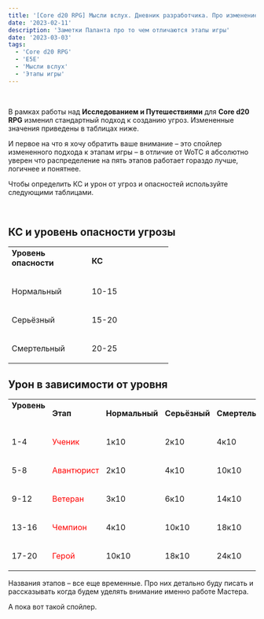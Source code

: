 ```yaml
---
title: '[Core d20 RPG] Мысли вслух. Дневник разработчика. Про изменение подхода к этапам игры'
date: '2023-02-11'
description: 'Заметки Паланта про то чем отличаются этапы игры'
date: '2023-03-03'
tags: 
  - 'Core d20 RPG'
  - 'E5E'
  - 'Мысли вслух'
  - 'Этапы игры'
---
```


 

В рамках работы над **Исследованием и Путешествиями** для **Core d20 RPG** изменил стандартный подход к созданию угроз. Измененные значения приведены в таблицах ниже.

И первое на что я хочу обратить ваше внимание – это спойлер измененного подхода к этапам игры – в отличие от WoTC я абсолютно уверен что распределение на пять этапов работает гораздо лучше, логичнее и понятнее.

Чтобы определить КС и урон от угроз и опасностей используйте следующими таблицами.

 

## КС и уровень опасности угрозы

<table style="border-collapse:collapse" border="0"><colgroup><col style="width:163px"><col style="width:163px"></colgroup><tbody valign="top"><tr><td style="padding-left: 7px; padding-right: 7px"><strong>Уровень опасности</strong><p></p></td><td style="padding-left: 7px; padding-right: 7px"><p><strong>КС</strong></p></td></tr><tr><td style="padding-left: 7px; padding-right: 7px"><p>Нормальный</p></td><td style="padding-left: 7px; padding-right: 7px"><p>10-15</p></td></tr><tr><td style="padding-left: 7px; padding-right: 7px"><p>Серьёзный</p></td><td style="padding-left: 7px; padding-right: 7px"><p>15-20</p></td></tr><tr><td style="padding-left: 7px; padding-right: 7px"><p>Смертельный</p></td><td style="padding-left: 7px; padding-right: 7px"><p>20-25</p></td></tr></tbody></table>

## Урон в зависимости от уровня

<table style="border-collapse:collapse" border="0"><colgroup><col style="width:86px"><col style="width:99px"><col style="width:99px"><col style="width:85px"><col style="width:103px"></colgroup><tbody valign="top"><tr style="height: 17px"><td style="padding-left: 7px; padding-right: 7px"><strong>Уровень</strong><p></p></td><td style="padding-left: 7px; padding-right: 7px"><p><strong>Этап</strong></p></td><td style="padding-left: 7px; padding-right: 7px"><p><strong>Нормальный</strong></p></td><td style="padding-left: 7px; padding-right: 7px"><p><strong>Серьёзный</strong></p></td><td style="padding-left: 7px; padding-right: 7px"><p><strong>Смертельный</strong></p></td></tr><tr style="height: 17px"><td style="padding-left: 7px; padding-right: 7px"><p>1-4</p></td><td style="padding-left: 7px; padding-right: 7px"><p><span style="color:red">Ученик</span></p></td><td style="padding-left: 7px; padding-right: 7px"><p>1к10</p></td><td style="padding-left: 7px; padding-right: 7px"><p>2к10</p></td><td style="padding-left: 7px; padding-right: 7px"><p>4к10</p></td></tr><tr style="height: 17px"><td style="padding-left: 7px; padding-right: 7px"><p>5-8</p></td><td style="padding-left: 7px; padding-right: 7px"><p><span style="color:red">Авантюрист</span></p></td><td style="padding-left: 7px; padding-right: 7px"><p>2к10</p></td><td style="padding-left: 7px; padding-right: 7px"><p>4к10</p></td><td style="padding-left: 7px; padding-right: 7px"><p>10к10</p></td></tr><tr style="height: 17px"><td style="padding-left: 7px; padding-right: 7px"><p>9-12</p></td><td style="padding-left: 7px; padding-right: 7px"><p><span style="color:red">Ветеран</span></p></td><td style="padding-left: 7px; padding-right: 7px"><p>3к10</p></td><td style="padding-left: 7px; padding-right: 7px"><p>6к10</p></td><td style="padding-left: 7px; padding-right: 7px"><p>14к10</p></td></tr><tr style="height: 17px"><td style="padding-left: 7px; padding-right: 7px"><p>13-16</p></td><td style="padding-left: 7px; padding-right: 7px"><p><span style="color:red">Чемпион</span></p></td><td style="padding-left: 7px; padding-right: 7px"><p>4к10</p></td><td style="padding-left: 7px; padding-right: 7px"><p>10к10</p></td><td style="padding-left: 7px; padding-right: 7px"><p>18к10</p></td></tr><tr style="height: 17px"><td style="padding-left: 7px; padding-right: 7px"><p>17-20</p></td><td style="padding-left: 7px; padding-right: 7px"><p><span style="color:red">Герой</span></p></td><td style="padding-left: 7px; padding-right: 7px"><p>10к10</p></td><td style="padding-left: 7px; padding-right: 7px"><p>18к10</p></td><td style="padding-left: 7px; padding-right: 7px"><p>24к10</p></td></tr></tbody></table>

Названия этапов – все еще временные. Про них детально буду писать и рассказывать когда будем уделять внимание именно работе Мастера.

А пока вот такой спойлер.
